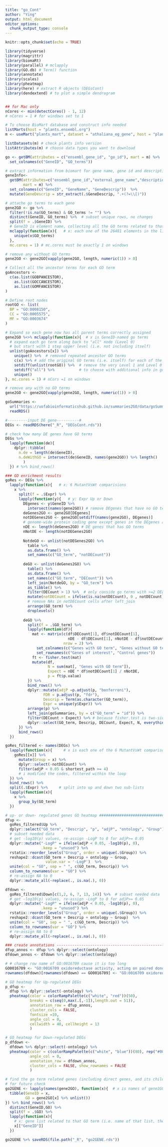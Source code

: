 ```yaml
---
title: "go_Cont"
author: "Ying"
output: html_document
editor_options: 
  chunk_output_type: console
---
```


```r
knitr::opts_chunk$set(echo = TRUE)
```

```r
library(tidyverse)
library(magrittr)
library(biomaRt)
library(parallel) # mclapply
library(GO.db) # Term() function
library(annotate)
library(scales)
library(pheatmap)
library(here) # extract R objects (DEGsCont)
library(dendextend) # to plot a simple dendrogram


## for Mac only
nCores <- min(detectCores() - 1, 12)
# nCores = 1 # for windows set to 1

```

```r
# To choose BioMart database and construct info needed
listMarts(host = "plants.ensembl.org")
m <- useMart("plants_mart", dataset = "athaliana_eg_gene", host = "plants.ensembl.org")

listDatasets(m) # check plants info version
listAttributes(m) # choose data types you want to download

go <- getBM(attributes = c("ensembl_gene_id", "go_id"), mart = m) %>% 
  set_colnames(c("GeneID", "GO_terms")) 

# extract information from biomart for gene name, gene id and description
geneInfo<-
  getBM(attributes=c("ensembl_gene_id","external_gene_name","description"),
        mart = m) %>%
  set_colnames(c("GeneID", "GeneName", "GeneDescrip"))  %>% 
  mutate(GeneDescrip = str_extract(.$GeneDescrip, ".+(?=\\[)"))

```

```r
# attache go terms to each gene
gene2GO <- go %>%
  filter(!is.na(GO_terms) & GO_terms != "") %>%  
  distinct(GeneID, GO_terms) %>%  # subset unique rows, no changes
  split(f = .$GeneID) %>% 
  # GeneID is element name, collecting all the GO terms related to that GeneID
  mclapply(function(x){   # x: each one of the 26481 elements in the list
    unique(x$GO_terms)    
  }, 
  mc.cores = 1) # mc.cores must be exactly 1 on windows

# remove any without GO terms
gene2GO <- gene2GO[vapply(gene2GO, length, numeric(1)) > 0]  

```

```r
# Collect all the ancestor terms for each GO term
goAncestors <- 
  c(as.list(GOBPANCESTOR),
    as.list(GOCCANCESTOR),
    as.list(GOMFANCESTOR)
)

# Define root nodes
rootGO <- list(
  BP = "GO:0008150",
  CC = "GO:0005575",
  MF = "GO:0003674"
)

# Expand so each gene now has all parent terms correctly assigned
gene2GO %<>% mclapply(function(x){  # x is GeneID-named go terms
  # expand each go term along back to "all" node (Level 0)
  # but start with 1 step upper level (i.e. not including itself)
  unlist(goAncestors[x]) %>% 
    unique() %>%  # removed repeated ancestor GO terms
    c(x) %>% # add the original GO terms (i.e. itself) for each of the 26411 gene2GO lists of GO terms
    setdiff(unlist(rootGO)) %>%  # remove the very Level 1 and Level 0 but give free level 
    setdiff("all") %>%           # to choose with additional info in goSummaries
    unique()
}, mc.cores = 1) # nCors =1 on windows

# remove any with no GO terms
gene2GO <- gene2GO[vapply(gene2GO, length, numeric(1)) > 0] 

goSummaries <- 
  url("https://uofabioinformaticshub.github.io/summaries2GO/data/goSummaries.RDS") %>%
  readRDS()
```

```r
#---------input DE gene----------#
DEGs <- readRDS(here("_R", "DEGsCont.rds"))

# check how many DE genes have GO terms
DEGs %>% 
  lapply(function(de){
    dplyr::tibble(
      n.de = length(de$GeneID),
      n.deWithGO = intersect(de$GeneID, names(gene2GO)) %>% length()
        )
  }) # %>% bind_rows()

### GO enrichment results
goRes <- DEGs %>%  
  lapply(function(x){   # x: 6 MutantVsWt comparisions
    x %>% 
      split(f = .$Expr) %>% 
      lapply(function(y){   # y: Expr Up or Down
        DEgenes <- y$GeneID %>% 
          intersect(names(gene2GO)) # remove DEgenes that have no GO terms
        deGenes2GO <- gene2GO[DEgenes]
        notDEGenes2GO <- gene2GO[setdiff(names(gene2GO), DEgenes)]
        # genome-wide protein coding gene except genes in the DEgenes as background
        nDE <- length(deGenes2GO) # DE genes that has GO terms
        nNotDE <- length(notDEGenes2GO)
        
        NotdeGO <- unlist(notDEGenes2GO) %>% 
          table %>%  
          as.data.frame() %>% 
          set_names(c("GO_term", "notDECount"))
        
        deGO <- unlist(deGenes2GO) %>% 
          table() %>% 
          as.data.frame() %>% 
          set_names(c("GO_term", "DECount")) %>% 
          left_join(NotdeGO, by = "GO_term") %>% 
          as_tibble() %>% 
          filter(DECount > 1) %>%  # only conside go terms with >=2 DEgenes
          mutate(notDECount = ifelse(is.na(notDECount), 0 , notDECount)) %>% 
          # remove NAs in notDECount cells after left_join
          arrange(GO_term) %>% 
          droplevels()
        
        deGO %>% 
          split(f = .$GO_term) %>% 
          lapply(function(df){
            mat <- matrix(c(df$DECount[1], df$notDECount[1],
                            nDE - df$DECount[1], nNotDE - df$notDECount),
                          nrow = 2) %>% 
              set_colnames(c("Genes with GO term", "Genes without GO term")) %>% 
              set_rownames(c("Genes of interest", "Control genes"))
            ft <- fisher.test(mat)
            mutate(df,
                   N = sum(mat[, "Genes with GO term"]),
                   Expect = nDE * df$notDECount[1] / nNotDE,
                   p = ft$p.value)
          }) %>% 
          bind_rows() %>% 
          dplyr::mutate(adjP =p.adjust(p, "bonferroni"),
                 FDR = p.adjust(p, "fdr"),
                 Descrip = Term(as.character(GO_term)),
                 Expr = unique(y$Expr)) %>% 
          arrange(p) %>% 
          left_join(goSummaries, by = c("GO_term" = "id")) %>% 
          filter(DECount > Expect) %>% # because fisher.test is two-sided
          dplyr::select(GO_term, Descrip, DECount, Expect, N, everything())
      }) %>% 
      bind_rows()
  })

```

```r
goRes_filtered <- names(DEGs) %>%  
  lapply(function(x){     # x is each one of the 6 MutantVsWt comparisons
    goRes[[x]] %>% 
      mutate(Group = x) %>% 
      dplyr::select(-notDECount) %>% 
      filter(adjP < 0.05 & shortest_path >= 4) 
      # i modified the codes, filtered within the loop
  }) %>% 
  bind_rows() %>% 
  split(.$Expr) %>%     # split into up and down two sub-lists
  lapply(function(x){
    x %>% 
      group_by(GO_term)
  })


```

```r
# up- or down- regulated genes GO heatmap ################################
dfup <-
  goRes_filtered$Up %>% 
  dplyr::select("GO_term", "Descrip", "p", "adjP", "ontology", "Group") %>%  
  # subset needed data
  # get -log10(p) values, re-assign -LogP to 0 for adjP>= 0.05
  dplyr::mutate("-LogP" = ifelse(adjP < 0.05, -log10(p), 0),
                .keep = "unused") %>% 
  rstatix::reorder_levels("Group", order = unique(.$Group)) %>% 
  reshape2::dcast(GO_term + Descrip + ontology ~ Group,
                  value.var = '-LogP')  %>% 
  unite(col = "GO", sep = " ", c(GO_term, Descrip)) %>% 
  column_to_rownames(var = "GO") %>% 
  # re-assign NA to 0
  dplyr::mutate_all(~replace(., is.na(.), 0))

dfdown <- 
  goRes_filtered$Down[c(1,2, 6, 7, 13, 14)] %>%  # subset needed data
  # get -log10(p) values, re-assign -LogP to 0 for adjP>= 0.05
  dplyr::mutate("-LogP" = ifelse(adjP < 0.05, -log10(p), 0), 
                .keep = "unused") %>% 
  rstatix::reorder_levels("Group", order = unique(.$Group)) %>% 
  reshape2::dcast(GO_term + Descrip + ontology ~ Group)  %>% 
  unite(col = "GO", sep = " ", c(GO_term, Descrip)) %>% 
  column_to_rownames(var = "GO") %>% 
  # re-assign NA to 0
  dplyr::mutate_all(~replace(., is.na(.), 0))

### create annotations ---------------------------------------------------#
dfup_annos <- dfup %>% dplyr::select(ontology)
dfdown_annos <- dfdown %>% dplyr::select(ontology)

# # change row name of GO:0016709 cause it is too long
GO0016709 <- "GO:0016709 oxidoreductase activity, acting on paired donors, with incorporation or reduction of molecular oxygen, NAD(P)H as one donor, and incorporation of one atom of oxygen"
rownames(dfdown)[rownames(dfdown) == GO0016709] <- "GO:0016709 oxidoreductase activity, acting on paired donors"

# GO heatmap for Up-regulated DEGs
p_dfup <-
  dfup %>% dplyr::select(-ontology) %>% 
  pheatmap(color = colorRampPalette(c("white", "red"))(50), 
           breaks = c(seq(0,max(.[,-1]),length.out = 51)),
           annotation_row = dfup_annos,
           cluster_cols = FALSE,
           fontsize =10,
           angle_col = 0,
           cellwidth = 40, cellheight = 13
           )

# GO heatmap for Down-regulated DEGs
p_dfdown <-
  dfdown %>% dplyr::select(-ontology) %>% 
  pheatmap(color = c(colorRampPalette(c("white", "blue"))(80), rep("#0000FF",10)),
           angle_col = 0,
           annotation_row = dfdown_annos,
           cluster_cols = FALSE, show_rownames = FALSE
           )

```

```r
# find the go term related genes (including direct genes, and its child term related genes)
# for future check
go2GENE <- lapply(names(gene2GO), function(x){  # x is names of gene2GO, i.e. GeneID
  tibble(GeneID = x,
         GO = gene2GO[x] %>% unlist())
}) %>% bind_rows() %>% 
  distinct(GeneID,GO) %>%
  split(f = .$GO) %>%
  lapply(function(x){   
    # x: gene list related to that GO term (i.e. name of that list, the "GO term")
    x[["GeneID"]]
  }) 

```

```r

go2GENE %>% saveRDS(file.path("_R", "go2GENE.rds"))

```